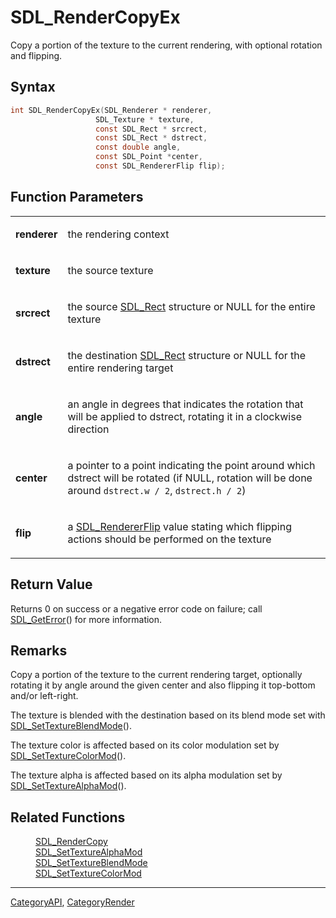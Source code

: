 = SDL_RenderCopyEx =

Copy a portion of the texture to the current rendering, with optional rotation and flipping.

== Syntax ==

<syntaxhighlight lang='c'>
int SDL_RenderCopyEx(SDL_Renderer * renderer,
                   SDL_Texture * texture,
                   const SDL_Rect * srcrect,
                   const SDL_Rect * dstrect,
                   const double angle,
                   const SDL_Point *center,
                   const SDL_RendererFlip flip);
</syntaxhighlight>

== Function Parameters ==

{|
|'''renderer'''
|the rendering context
|-
|'''texture'''
|the source texture
|-
|'''srcrect'''
|the source [[SDL_Rect]] structure or NULL for the entire texture
|-
|'''dstrect'''
|the destination [[SDL_Rect]] structure or NULL for the entire rendering target
|-
|'''angle'''
|an angle in degrees that indicates the rotation that will be applied to dstrect, rotating it in a clockwise direction
|-
|'''center'''
|a pointer to a point indicating the point around which dstrect will be rotated (if NULL, rotation will be done around <code>dstrect.w / 2</code>, <code>dstrect.h / 2</code>)
|-
|'''flip'''
|a [[SDL_RendererFlip]] value stating which flipping actions should be performed on the texture
|}

== Return Value ==

Returns 0 on success or a negative error code on failure; call
[[SDL_GetError]]() for more information.



== Remarks ==

Copy a portion of the texture to the current rendering target, optionally
rotating it by angle around the given center and also flipping it
top-bottom and/or left-right.

The texture is blended with the destination based on its blend mode set
with [[SDL_SetTextureBlendMode]]().

The texture color is affected based on its color modulation set by
[[SDL_SetTextureColorMod]]().

The texture alpha is affected based on its alpha modulation set by
[[SDL_SetTextureAlphaMod]]().

== Related Functions ==

:[[SDL_RenderCopy]]
:[[SDL_SetTextureAlphaMod]]
:[[SDL_SetTextureBlendMode]]
:[[SDL_SetTextureColorMod]]

----
[[CategoryAPI]], [[CategoryRender]]


